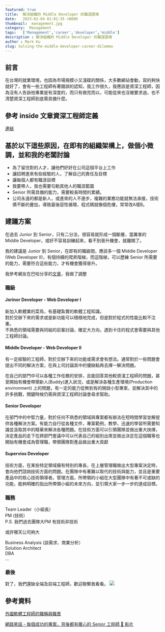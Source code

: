 ---
featured: true
title:  解決組織的 Middle Developer 的職涯困境
date:   2023-02-04 01:01:35 +0800
thumbnail:  management.jpg
category:  Management
tags:   ['Management','career','developer','middle']
description : 解決組織的 Middle Developer 的職涯困境
author : Mark Ku
slug: Solving-the-middle-developer-career-dilemma
---
## 前言
在台灣的就業環境，也因為市場規模小又淺碟的關係，大多數網站會動，寫的夠快就好了，會有一些工程師有著錯誤的認知，我工作很久，我應該是資深工程師，因為沒有人告訴他專業是有深度的，而只有做完而以，可能從來也沒被要求過，也不清楚資深工程師到底需具備什麼。

## 參考 inside 文章資深工程師定義 
[連結](https://www.inside.com.tw/amparticle/8039-be-a-senior-engineer)

## 基於以下這些原因，在即有的組織架構上，做個小微調，並和我的老闆討論
* 為了留住對的人才，讓他們好好在公司這個平台上工作
* 讓招聘進來有些經驗的人，了解自己的責任及目標
* 讓每個人都有職涯目標
* 我要帶人，我也需要勾勒其他人的職涯藍圖
* Senior 所需具備的能力，需要較長時間的累績。
* 公司永遠的都是新人，或進來的人不進步，複雜的業務功能就無法承接，技術債不斷的疊加，導致最後惡性循環，程式碼就像個危樓，常常改A壞B。

## 建議方案
在過去 Junior 到 Senior，只有二分法，很容易就形成一個斷層，當厲害的 Middle Developer，或好不容易訓練起來，看不到晉升機會，就離開了。  

我的建議是 Junior 到 Senior，在即有的職級間，應該多一個 Middle Developer (Web Developer II)，有個持續的爬昇階梯，而這階梯，可以歷練 Senior 所需要的能力，需要符合這些能力，才有機會獲得晉升。  

我參考網友在巴哈分享的[文章](https://forum.gamer.com.tw/C.php?bsn=60561&snA=20317)，我做了調整

### 職級

#### Jorinor Developer -  Web Developer I
新加入軟體業的菜鳥，有基礎紮實的軟體工程知識。  
對於交辦下來的需求或是新功能可以穩穩地完成，但是對於程式的性能比較不注重。  
不熟悉的領域需要與同組的前輩討論，確定大方向，遇到卡住的程式會需要與其他工程師討論。

#### Middle Developer - Web Developer II
有一定經驗的工程師，對於交辦下來的功能或需求會有想法。通常對於一些問題會提出不同的解決方案，在與上司討論其中的優缺點再去擇一解決問題。  

在自己的部門中可以各種工作任務的安排，且能回答其他較資淺工程師的問題，甚至開始有機會帶領新人(Buddy)進入狀況，或是解決各種生產環境(Production environment) 上的問題，有一定的能力從無到有的開啟小型專案，並解決其中的許多挑戰，關鍵時候仍需與資深工程師討論會尋求幫助。

#### Senior Developer
在部門中的中堅力量，對於任何不熟悉的領域與專案都有辦法在短時間學習並解提供各種解決方案。有能力自行從各種文件，專案範例，教學，迅速的學習所需要知識並汲取其中的精華來解決各種問題。在技術方面可以引領團隊並做出重大抉擇，決定產品的走下在跨部門會議中可以代表自己的組別出席並做出決定在這個職等也開始有機會成為管理職，帶領團隊對產品做出重大貢獻

#### Supervios Developer
技術方面，在某些特定領域擁有特別的專長，在上層管理職做出大型專案決定時，會向他們諮詢技術方面的問題。在團隊中有著難以取代的技術與能力，並且是重要產品中的核心技術領導者。管理方面，所帶領的小組在大型團隊中有著不可或缺的功能，能夠明確的指出所帶領小組的未來方向，並引領大家一步一步的達成目標。

### 職務
Team Leader（小組長）  
PM (技術）  
P.S. 我們過去團隊大PM 有技術非技術  

或許哪天公司夠大  

Business Analysis (談需求、商業分析）  
Solution Architect  
DBA  
…  

### 最後
對了，我們還缺全端及前端工程師，歡迎聯繫我看看。 
![](https://i.imgur.com/PVjySMJ.jpg)

## 參考資料
[外國軟體工程師的職稱與職責](https://forum.gamer.com.tw/C.php?bsn=60561&snA=20317)  

[網路笑話 - 每個成功的專案，背後都有暖心的 Senior 工程師 🥰 影片](https://www.facebook.com/watch/?v=1548226832312319&extid=NS-UNK-UNK-UNK-IOS_GK0T-GK1C&mibextid=2Rb1fB&ref=sharing)